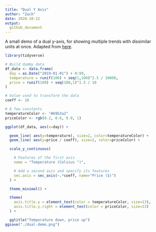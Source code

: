 ```yaml
---
title: "Dual Y Axis"
author: "Zach"
date: 2020-10-22
output:
  github_document
---
```


A small demo of a dual y-axis, for showing multiple trends with dissimilar units at once. Adapted from [here](https://www.r-graph-gallery.com/line-chart-dual-Y-axis-ggplot2.html).

```r
library(tidyverse)

# Build dummy data
df_data <- data.frame(
  day = as.Date("2019-01-01") + 0:99,
  temperature = runif(100) + seq(1,100)^2.5 / 10000,
  price = runif(100) + seq(100,1)^1.5 / 10
)
```

```r
# Value used to transform the data
coeff <- 10

# A few constants
temperatureColor <- "#69b3a2"
priceColor <- rgb(0.2, 0.6, 0.9, 1)

ggplot(df_data, aes(x=day)) +

  geom_line( aes(y=temperature), size=2, color=temperatureColor) +
  geom_line( aes(y=price / coeff), size=2, color=priceColor) +

  scale_y_continuous(

    # Features of the first axis
    name = "Temperature (Celsius °)",

    # Add a second axis and specify its features
    sec.axis = sec_axis(~.*coeff, name="Price ($)")
  ) +

  theme_minimal() +

  theme(
    axis.title.y = element_text(color = temperatureColor, size=13),
    axis.title.y.right = element_text(color = priceColor, size=13)
  ) +

  ggtitle("Temperature down, price up")
ggsave("./dual-demo.png")
```
